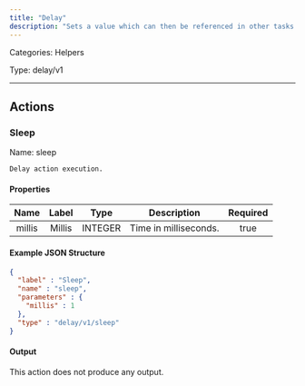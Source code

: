 ```yaml
---
title: "Delay"
description: "Sets a value which can then be referenced in other tasks."
---
```



Categories: Helpers


Type: delay/v1

<hr />




## Actions


### Sleep
Name: sleep

`Delay action execution.`

#### Properties

|      Name       |      Label     |     Type     |     Description     | Required |
|:---------------:|:--------------:|:------------:|:-------------------:|:--------:|
| millis | Millis | INTEGER | Time in milliseconds. | true |

#### Example JSON Structure
```json
{
  "label" : "Sleep",
  "name" : "sleep",
  "parameters" : {
    "millis" : 1
  },
  "type" : "delay/v1/sleep"
}
```

#### Output

This action does not produce any output.






